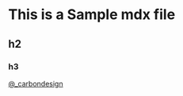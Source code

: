 
# This is a Sample mdx file

## h2

### h3

<ColorPalette />


<ColorPalette />

[@\_carbondesign](https://twitter.com/_carbondesign?lang=en)
